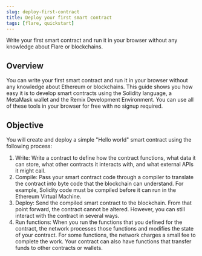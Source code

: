 ```yaml
---
slug: deploy-first-contract
title: Deploy your first smart contract
tags: [flare, quickstart]
---
```


Write your first smart contract and run it in your browser without any knowledge about Flare or blockchains.

## Overview

You can write your first smart contract and run it in your browser without any knowledge about Ethereum or blockchains. This guide shows you how easy it is to develop smart contracts using the Solidity language, a MetaMask wallet and the Remix Development Environment. You can use all of these tools in your browser for free with no signup required.

## Objective

You will create and deploy a simple "Hello world" smart contract using the following process:

1. Write: Write a contract to define how the contract functions, what data it can store, what other contracts it interacts with, and what external APIs it might call.
2. Compile: Pass your smart contract code through a compiler to translate the contract into byte code that the blockchain can understand. For example, Solidity code must be compiled before it can run in the Ethereum Virtual Machine.
3. Deploy: Send the compiled smart contract to the blockchain. From that point forward, the contract cannot be altered. However, you can still interact with the contract in several ways.
4. Run functions: When you run the functions that you defined for the contract, the network processes those functions and modifies the state of your contract. For some functions, the network charges a small fee to complete the work. Your contract can also have functions that transfer funds to other contracts or wallets.
